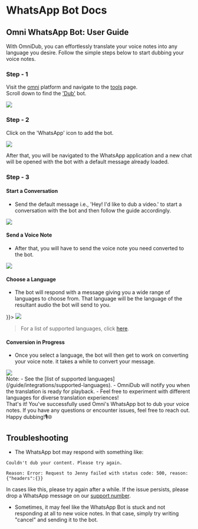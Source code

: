 
# WhatsApp Bot Docs


<div style={{
    display: 'flex',
    alignItems: 'center',
    justifyContent: 'center',
    margin: '1.5rem'
}}>
<Bleed>
    <ReactPlayer style={{
        width: '100%'
    }} url='https://www.youtube.com/watch?v=d74lL7PRxcU' autoPlay muted={true} controls={false}/>
</Bleed>
</div>

## Omni WhatsApp Bot: User Guide

With OmniDub, you can effortlessly translate your voice notes into any language you desire. Follow the simple steps below to start dubbing your voice notes.
<br/>
<div
    style={{
        fontStyle: 'italic',
        fontWeight: 'bold',
    }}
>

</div>

### Step - 1
Visit the [omni](https://www.getomni.app/) platform and navigate to the [tools](https://www.getomni.app/tools) page.<br/>Scroll down to find the ['Dub'](https://www.getomni.app/dub) bot.

<div style={{
    display: 'flex',
    alignItems: 'center',
    justifyContent: 'center',
    marginTop: 30,
}}>
    <img src="https://i.imgur.com/BlIY4QH.jpeg" width={500} />
</div>

### Step - 2
Click on the 'WhatsApp' icon to add the bot.

<div style={{
    display: 'flex',
    alignItems: 'center',
    justifyContent: 'center',
    marginTop: 30,
}}>
    <img src="https://i.imgur.com/uKrOdUh.jpeg" width={500} />
</div>

After that, you will be navigated to the WhatsApp application and a new chat will be opened with the bot with a default message already loaded.

### Step - 3

#### Start a Conversation
- Send the default message i.e., 'Hey! I'd like to dub a video.' to start a conversation with the bot and then follow the guide accordingly.

<div style={{
    display: 'flex',
    alignItems: 'center',
    justifyContent: 'center',
    marginTop: 30,
}}>
    <img src="https://i.imgur.com/YJqEj76.jpeg" width={500} />
</div>


#### Send a Voice Note
- After that, you will have to send the voice note you need converted to the bot.

<div style={{
    display: 'flex',
    alignItems: 'center',
    justifyContent: 'center',
    marginTop: 30,
}}>
    <img src="https://i.imgur.com/rErkROD.jpeg" width={500} />
</div>

#### Choose a Language
- The bot will respond with a message giving you a wide range of languages to choose from. That language will be the language of the resultant audio the bot will send to you.

<div style={{
    display: 'flex',
    alignItems: 'center',
    justifyContent: 'center',
    marginTop: 30,

}}>
    <img src="https://i.imgur.com/qZURrTC.jpeg" width={500} />
</div>

> For a list of supported languages, click [here](./supported-languages).

#### Conversion in Progress
- Once you select a language, the bot will then get to work on converting your voice note. it takes a while to convert your message.

<div style={{
    display: 'flex',
    alignItems: 'center',
    justifyContent: 'center',
    marginTop: 30,
}}>
    <img src="https://i.imgur.com/sLY9ARP.jpeg" width={500} />
</div>

<div style={{
    fontStyle: 'italic',
}}>
<span
 style={{
    fontSize: 20,
    fontWeight: 'bold'
 }}
>Note:</span>
- See the [list of supported languages](/guide/integrations/supported-languages).
- OmniDub will notify you when the translation is ready for playback.
- Feel free to experiment with different languages for diverse translation experiences!
</div>

<div 
    style={{
        fontSize: 20,
        fontWeight: 'bold',
        marginTop: 30,
    }}
>
That's it! You've successfully used Omni's WhatsApp bot to dub your voice notes. If you have any questions or encounter issues, feel free to reach out. Happy dubbing!🎙️🌐
</div>

## Troubleshooting

- The WhatsApp bot may respond with something like:
```
Couldn't dub your content. Please try again.

Reason: Error: Request to Jenny failed with status code: 500, reason: {"headers":{}}
```
In cases like this, please try again after a while. If the issue persists, please drop a WhatsApp message on our [support number](https://wa.me/923270559202?text=I%20need%20help%20with%20the%20OmniDub%20WhatsApp%20Bot.).

- Sometimes, it may feel like the WhatsApp Bot is stuck and not responding at all to new voice notes. In that case, simply try writing "cancel" and sending it to the bot.
